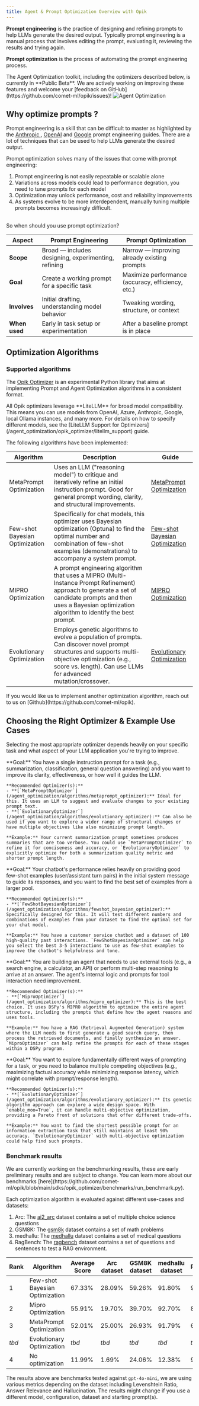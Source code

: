 ```yaml
---
title: Agent & Prompt Optimization Overview with Opik
---
```

**Prompt engineering** is the practice of designing and refining prompts to help
LLMs generate the desired output. Typically prompt engineering is a manual process
that involves editing the prompt, evaluating it, reviewing the results and
trying again.

**Prompt optimization** is the process of automating the prompt engineering process.

<Warning>
  The Agent Optimization toolkit, including the optimizers described below, is currently in **Public Beta**. We are actively working on improving these features and welcome your [feedback on GitHub](https://github.com/comet-ml/opik/issues)!
</Warning>

<Frame>
  <img src="/img/agent_optimization/concept.png" alt="Agent Optimization" />
</Frame>

## Why optimize prompts ?

Prompt engineering is a skill that can be difficult to master as highlighted by
the [Anthropic ](https://docs.anthropic.com/en/docs/build-with-claude/prompt-engineering/overview#how-to-prompt-engineer),
[OpenAI](https://help.openai.com/en/articles/6654000-best-practices-for-prompt-engineering-with-the-openai-api)
and [Google](https://www.kaggle.com/whitepaper-prompt-engineering) prompt
engineering guides. There are a lot of techniques that can be used to help
LLMs generate the desired output.

Prompt optimization solves many of the issues that come with prompt engineering:

1. Prompt engineering is not easily repeatable or scalable alone
2. Variations across models could lead to performance degration, you need to
   tune prompts for each model
3. Optimization may unlock performance, cost and reliability improvements
4. As systems evolve to be more interdependent, manually tuning multiple prompts
   becomes increasingly difficult.

<br />
So when should you use prompt optimization?

| **Aspect**    | **Prompt Engineering**                              | **Prompt Optimization**                           |
| ------------- | --------------------------------------------------- | ------------------------------------------------- |
| **Scope**     | Broad — includes designing, experimenting, refining | Narrow — improving already existing prompts       |
| **Goal**      | Create a working prompt for a specific task         | Maximize performance (accuracy, efficiency, etc.) |
| **Involves**  | Initial drafting, understanding model behavior      | Tweaking wording, structure, or context           |
| **When used** | Early in task setup or experimentation              | After a baseline prompt is in place               |

## Optimization Algorithms

### Supported algorithms

The [Opik Optimizer](https://pypi.org/project/opik-optimizer/) is an
experimental Python library that aims at implementing Prompt and Agent
Optimization algorithms in a consistent format.

<Note>
  All Opik optimizers leverage **LiteLLM** for broad model compatibility. This means you can use models from OpenAI, Azure, Anthropic, Google, local Ollama instances, and many more. For details on how to specify different models, see the [LiteLLM Support for Optimizers](/agent_optimization/opik_optimizer/litellm_support) guide.
</Note>

The following algorithms have been implemented:

| **Algorithm**                     | **Description**                                                                                                                                                                                                                            | **Guide**                                                                               |
| --------------------------------- | ------------------------------------------------------------------------------------------------------------------------------------------------------------------------------------------------------------------------------------------ | --------------------------------------------------------------------------------------- |
| MetaPrompt Optimization           | Uses an LLM ("reasoning model") to critique and iteratively refine an initial instruction prompt. Good for general prompt wording, clarity, and structural improvements.                                                                 | [MetaPrompt Optimization](/agent_optimization/algorithms/metaprompt_optimizer)              |
| Few-shot Bayesian Optimization    | Specifically for chat models, this optimizer uses Bayesian optimization (Optuna) to find the optimal number and combination of few-shot examples (demonstrations) to accompany a system prompt.                                                 | [Few-shot Bayesian Optimization](/agent_optimization/algorithms/fewshot_bayesian_optimizer) |
| MIPRO Optimization                | A prompt engineering algorithm that uses a MIPRO (Multi-Instance Prompt Refinement) approach to generate a set of candidate prompts and then uses a Bayesian optimization algorithm to identify the best prompt.                                                 | [MIPRO Optimization](/agent_optimization/algorithms/mipro_optimizer)                        |
| Evolutionary Optimization         | Employs genetic algorithms to evolve a population of prompts. Can discover novel prompt structures and supports multi-objective optimization (e.g., score vs. length). Can use LLMs for advanced mutation/crossover.                          | [Evolutionary Optimization](/agent_optimization/algorithms/evolutionary_optimizer)          |

<Tip>
  If you would like us to implement another optimization algorithm, reach out to us on
  [Github](https://github.com/comet-ml/opik).
</Tip>

## Choosing the Right Optimizer & Example Use Cases

Selecting the most appropriate optimizer depends heavily on your specific task and what aspect of your LLM application you're trying to improve.

<AccordionGroup>
  <Accordion title="Scenario 1: Improving a General Instruction Prompt">
    **Goal:** You have a single instruction prompt for a task (e.g., summarization, classification, general question answering) and you want to improve its clarity, effectiveness, or how well it guides the LLM.
    
    **Recommended Optimizer(s):**
    - **[`MetaPromptOptimizer`](/agent_optimization/algorithms/metaprompt_optimizer):** Ideal for this. It uses an LLM to suggest and evaluate changes to your existing prompt text.
    - **[`EvolutionaryOptimizer`](/agent_optimization/algorithms/evolutionary_optimizer):** Can also be used if you want to explore a wider range of structural changes or have multiple objectives like also minimizing prompt length.

    **Example:** Your current summarization prompt sometimes produces summaries that are too verbose. You could use `MetaPromptOptimizer` to refine it for conciseness and accuracy, or `EvolutionaryOptimizer` to explicitly optimize for both a summarization quality metric and shorter prompt length.
  </Accordion>
  <Accordion title="Scenario 2: Optimizing Few-Shot Examples for a Chatbot">
    **Goal:** Your chatbot's performance relies heavily on providing good few-shot examples (user/assistant turn pairs) in the initial system message to guide its responses, and you want to find the best set of examples from a larger pool.

    **Recommended Optimizer(s):**
    - **[`FewShotBayesianOptimizer`](/agent_optimization/algorithms/fewshot_bayesian_optimizer):** Specifically designed for this. It will test different numbers and combinations of examples from your dataset to find the optimal set for your chat model.

    **Example:** You have a customer service chatbot and a dataset of 100 high-quality past interactions. `FewShotBayesianOptimizer` can help you select the best 3-5 interactions to use as few-shot examples to improve the chatbot's helpfulness and tone.
  </Accordion>
  <Accordion title="Scenario 3: Enhancing a Tool-Using Agent or Complex Reasoning Task">
    **Goal:** You are building an agent that needs to use external tools (e.g., a search engine, a calculator, an API) or perform multi-step reasoning to arrive at an answer. The agent's internal logic and prompts for tool interaction need improvement.

    **Recommended Optimizer(s):**
    - **[`MiproOptimizer`](/agent_optimization/algorithms/mipro_optimizer):** This is the best choice. It uses DSPy's MIPRO algorithm to optimize the entire agent structure, including the prompts that define how the agent reasons and uses tools.

    **Example:** You have a RAG (Retrieval Augmented Generation) system where the LLM needs to first generate a good search query, then process the retrieved documents, and finally synthesize an answer. `MiproOptimizer` can help refine the prompts for each of these stages within a DSPy program.
  </Accordion>
  <Accordion title="Scenario 4: Discovering Novel Prompts or Multi-Objective Needs">
    **Goal:** You want to explore fundamentally different ways of prompting for a task, or you need to balance multiple competing objectives (e.g., maximizing factual accuracy while minimizing response latency, which might correlate with prompt/response length).

    **Recommended Optimizer(s):**
    - **[`EvolutionaryOptimizer`](/agent_optimization/algorithms/evolutionary_optimizer):** Its genetic algorithm approach can explore a wide design space. With `enable_moo=True`, it can handle multi-objective optimization, providing a Pareto front of solutions that offer different trade-offs.

    **Example:** You want to find the shortest possible prompt for an information extraction task that still maintains at least 90% accuracy. `EvolutionaryOptimizer` with multi-objective optimization could help find such prompts.
  </Accordion>
</AccordionGroup>

### Benchmark results

<Warning>
  We are currently working on the benchmarking results, these are early preliminary results and are subject to change.
  You can learn more about our benchmarks [here](https://github.com/comet-ml/opik/blob/main/sdks/opik_optimizer/benchmarks/run_benchmark.py).
</Warning>

Each optimization algorithm is evaluated against different use-cases and datasets:

1. Arc: The [ai2_arc](https://huggingface.co/datasets/allenai/ai2_arc) dataset contains a set of multiple choice science questions
2. GSM8K: The [gsm8k](https://huggingface.co/datasets/gsm8k) dataset contains a set of math problems
3. medhallu: The [medhallu](https://huggingface.co/datasets/UTAustin-AIHealth/MedHallu) dataset contains a set of medical questions
4. RagBench: The [ragbench](https://huggingface.co/datasets/wandb/ragbench-sentence-relevance-balanced/discussions) dataset contains a set of questions and sentences to test a RAG environment.

| Rank | Algorithm                      | Average Score | Arc dataset | GSM8K dataset | medhallu dataset | RagBench |
| ---- | ------------------------------ | ------------- | ----------- | ------------- | ---------------- | -------- |
| 1    | Few-shot Bayesian Optimization | 67.33%        | 28.09%      | 59.26%        | 91.80%           | 90.15%   |
| 2    | Mipro Optimization             | 55.91%        | 19.70%      | 39.70%        | 92.70%           | 89.28%   |
| 3    | MetaPrompt Optimization        | 52.01%        | 25.00%      | 26.93%        | 91.79%           | 64.31%   |
| *tbd*| Evolutionary Optimization      | *tbd*         | *tbd*       | *tbd*         | *tbd*            | *tbd*    |
| 4    | No optimization                | 11.99%        |  1.69%      | 24.06%        | 12.38%           |  9.81%   |

The results above are benchmarks tested against `gpt-4o-mini`, we are using various metrics depending on the dataset including Levenshtein Ratio, Answer Relevance and Hallucination. The results might change if you use a different model, configuration, dataset and starting prompt(s).